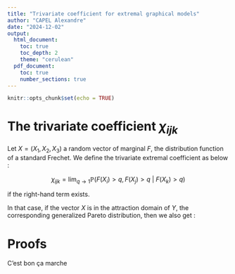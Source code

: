 ```yaml
---
title: "Trivariate coefficient for extremal graphical models"
author: "CAPEL Alexandre"
date: "2024-12-02"
output:
  html_document:
    toc: true
    toc_depth: 2
    theme: "cerulean"
  pdf_document:
    toc: true
    number_sections: true
---
```


```r
knitr::opts_chunk$set(echo = TRUE)
```



# The trivariate coefficient $\chi_{ijk}$

\noindent Let $X = (X_1, X_2, X_3)$ a random vector of marginal $F$, the distribution function of a 
standard Frechet. We define the trivariate extremal coefficient as below : 

$$
\chi_{ijk} = \lim_{q \rightarrow 1}\mathbb P(F(X_i)>q,F(X_j)>q~|~F(X_k)>q)
$$

if the right-hand term exists.\newline

In that case, if the vector $X$ is in the attraction domain of $Y$, the corresponding generalized 
Pareto distribution, then we also get : 

\begin{equation}\label{eq:chi_pareto}
  \chi_{ijk} = \mathbb P(Y_i>1,Y_j>1~|~Y_k>1)
\end{equation}


# Proofs

C'est bon ça marche



